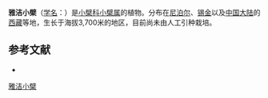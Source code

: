 {{Speciesbox
| name = 雅洁小檗
| status = 
| status_system = 
| image =
| genus = Berberis
| species = concinna
| authority = Hook. f. Thoms.
}}

'''雅洁小檗'''（[[学名|学名]]：{{lang|la|''Berberis concinna''}}）是[[小檗科|小檗科]][[小檗属|小檗属]]的植物。分布在[[尼泊尔|尼泊尔]]、[[锡金|锡金]]以及[[中国大陆|中国大陆]]的[[西藏|西藏]]等地，生长于海拔3,700米的地区，目前尚未由人工引种栽培。

== 参考文献 ==
<div class="references-small">
* {{cite web| url =http://www.bioinfo.cn/db05/KmzwSpecies.php?action=view&id=2180| title =雅洁小檗| work =《中国高等植物数据库全库》| publisher =中国科学院微生物研究所| author =昆明植物研究所| accessdate =2009-02-23| deadurl =yes| archiveurl =https://web.archive.org/web/20160305095911/http://www.bioinfo.cn/db05/KmzwSpecies.php?action=view&id=2180| archivedate =2016-03-05}}
</div>
{{Taxonbar|from=Q1498143}}

[[Category:小檗属|雅洁小檗]]


{{植物小作品}}